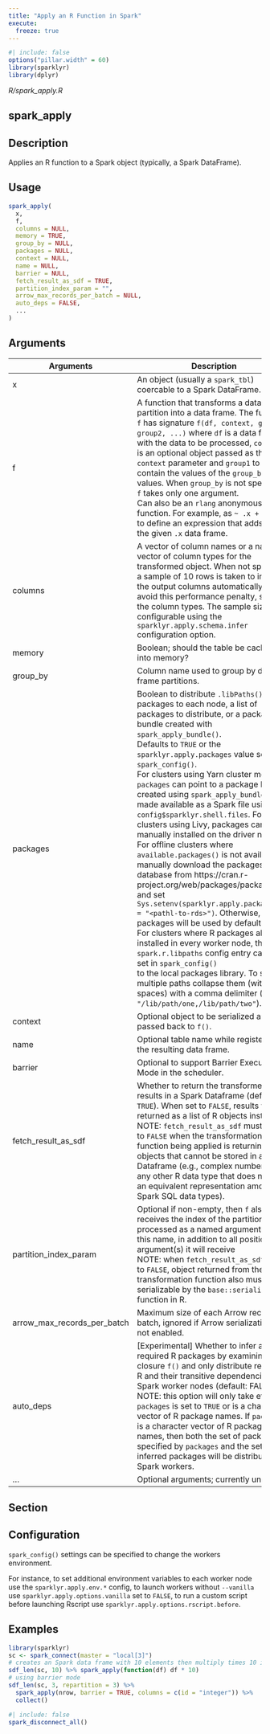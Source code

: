```yaml
---
title: "Apply an R Function in Spark"
execute:
  freeze: true
---
```


```r
#| include: false
options("pillar.width" = 60)
library(sparklyr) 
library(dplyr)
```

*R/spark_apply.R*

## spark_apply

## Description
Applies an R function to a Spark object (typically, a Spark DataFrame). 


## Usage
```r
spark_apply( 
  x, 
  f, 
  columns = NULL, 
  memory = TRUE, 
  group_by = NULL, 
  packages = NULL, 
  context = NULL, 
  name = NULL, 
  barrier = NULL, 
  fetch_result_as_sdf = TRUE, 
  partition_index_param = "", 
  arrow_max_records_per_batch = NULL, 
  auto_deps = FALSE, 
  ... 
) 
```

## Arguments
|Arguments|Description|
|---|---|
| x | An object (usually a `spark_tbl`) coercable to a Spark DataFrame. |
| f | A function that transforms a data frame partition into a data frame.   The function `f` has signature `f(df, context, group1, group2, ...)` where   `df` is a data frame with the data to be processed, `context`<br>  is an optional object passed as the `context` parameter and `group1` to   `groupN` contain the values of the `group_by` values. When   `group_by` is not specified, `f` takes only one argument. <br>  Can also be an `rlang` anonymous function. For example, as `~ .x + 1`<br>  to define an expression that adds one to the given `.x` data frame. |
| columns | A vector of column names or a named vector of column types for the transformed object. When not specified, a sample of 10 rows is taken to infer out the output columns automatically, to avoid this performance penalty, specify the column types. The sample size is configurable using the `sparklyr.apply.schema.infer` configuration option. |
| memory | Boolean; should the table be cached into memory? |
| group_by | Column name used to group by data frame partitions. |
| packages | Boolean to distribute `.libPaths()` packages to each node,   a list of packages to distribute, or a package bundle created with   `spark_apply_bundle()`. <br>  Defaults to `TRUE` or the `sparklyr.apply.packages` value set in   `spark_config()`. <br>  For clusters using Yarn cluster mode, `packages` can point to a package   bundle created using `spark_apply_bundle()` and made available as a Spark   file using `config$sparklyr.shell.files`. For clusters using Livy, packages   can be manually installed on the driver node. <br>  For offline clusters where `available.packages()` is not available,   manually download the packages database from  https://cran.r-project.org/web/packages/packages.rds and set   `Sys.setenv(sparklyr.apply.packagesdb = "<pathl-to-rds>")`. Otherwise,   all packages will be used by default. <br>  For clusters where R packages already installed in every worker node,   the `spark.r.libpaths` config entry can be set in `spark_config()`<br>  to the local packages library. To specify multiple paths collapse them   (without spaces) with a comma delimiter (e.g., `"/lib/path/one,/lib/path/two"`). |
| context | Optional object to be serialized and passed back to `f()`. |
| name | Optional table name while registering the resulting data frame. |
| barrier | Optional to support Barrier Execution Mode in the scheduler. |
| fetch_result_as_sdf | Whether to return the transformed results in a Spark   Dataframe (defaults to `TRUE`). When set to `FALSE`, results will be   returned as a list of R objects instead. <br>  NOTE: `fetch_result_as_sdf` must be set to `FALSE` when the transformation   function being applied is returning R objects that cannot be stored in a Spark   Dataframe (e.g., complex numbers or any other R data type that does not have an   equivalent representation among Spark SQL data types). |
| partition_index_param | Optional if non-empty, then `f` also receives   the index of the partition being processed as a named argument with this name, in   addition to all positional argument(s) it will receive <br>  NOTE: when `fetch_result_as_sdf` is set to `FALSE`, object returned from the   transformation function also must be serializable by the `base::serialize`<br>  function in R. |
| arrow_max_records_per_batch | Maximum size of each Arrow record batch, ignored if Arrow serialization is not enabled. |
| auto_deps | [Experimental] Whether to infer all required R packages by examining the closure `f()` and only distribute required R and their transitive dependencies to Spark worker nodes (default: FALSE). NOTE: this option will only take effect if `packages` is set to `TRUE` or is a character vector of R package names. If `packages`<br>is a character vector of R package names, then both the set of packages specified by `packages` and the set of inferred packages will be distributed to Spark workers. |
| ... | Optional arguments; currently unused. |


## Section

## Configuration

`spark_config()` settings can be specified to change the workers environment. 

For instance, to set additional environment variables to each worker node use the `sparklyr.apply.env.*` config, to launch workers without `--vanilla` use `sparklyr.apply.options.vanilla` set to `FALSE`, to run a custom script before launching Rscript use `sparklyr.apply.options.rscript.before`. 



## Examples
```r
library(sparklyr) 
sc <- spark_connect(master = "local[3]") 
# creates an Spark data frame with 10 elements then multiply times 10 in R 
sdf_len(sc, 10) %>% spark_apply(function(df) df * 10) 
# using barrier mode 
sdf_len(sc, 3, repartition = 3) %>% 
  spark_apply(nrow, barrier = TRUE, columns = c(id = "integer")) %>% 
  collect() 
```



```r
#| include: false
spark_disconnect_all()
```

